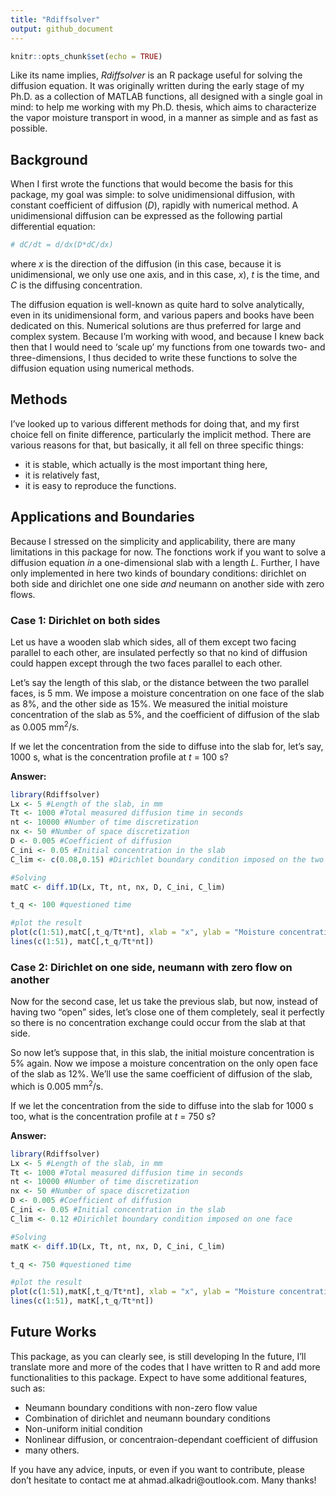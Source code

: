 ```yaml
---
title: "Rdiffsolver"
output: github_document
---
```


```r
knitr::opts_chunk$set(echo = TRUE)
```

Like its name implies, *Rdiffsolver* is an R package useful for solving the diffusion equation. It was originally written during the early stage of my Ph.D. as a collection of MATLAB functions, all designed with a single goal in mind: to help me working with my Ph.D. thesis, which aims to characterize the vapor moisture transport in wood, in a manner as simple and as fast as possible.

## Background
When I first wrote the functions that would become the basis for this package, my goal was simple: to solve unidimensional diffusion, with constant coefficient of diffusion (*D*), rapidly with numerical method. A unidimensional diffusion can be expressed as the following partial differential equation:

```r
# dC/dt = d/dx(D*dC/dx)
```

where *x* is the direction of the diffusion (in this case, because it is unidimensional, we only use one axis, and in this case, *x*), *t* is the time, and *C* is the diffusing concentration.

The diffusion equation is well-known as quite hard to solve analytically, even in its unidimensional form, and various papers and books have been dedicated on this. Numerical solutions are thus preferred for large and complex system. Because I'm working with wood, and because I knew back then that I would need to 'scale up' my functions from one towards two- and three-dimensions, I thus decided to write these functions to solve the diffusion equation using numerical methods.

## Methods
I've looked up to various different methods for doing that, and my first choice fell on finite difference, particularly the implicit method. There are various reasons for that, but basically, it all fell on three specific things:

+ it is stable, which actually is the most important thing here,
+ it is relatively fast,
+ it is easy to reproduce the functions.

## Applications and Boundaries
Because I stressed on the simplicity and applicability, there are many limitations in this package for now. The fonctions work if you want to solve a diffusion equation *in* a one-dimensional slab with a length *L*. Further, I have only implemented in here two kinds of boundary conditions: dirichlet on both side and dirichlet one one side *and* neumann on another side with zero flows.

### Case 1: Dirichlet on both sides
Let us have a wooden slab which sides, all of them except two facing parallel to each other, are insulated perfectly so that no kind of diffusion could happen except through the two faces parallel to each other. 

Let's say the length of this slab, or the distance between the two parallel faces, is 5 mm. We impose a moisture concentration on one face of the slab as 8%, and the other side as 15%. We measured the initial moisture concentration of the slab as 5%, and the coefficient of diffusion of the slab as 0.005 mm<sup>2</sup>/s.

If we let the concentration from the side to diffuse into the slab for, let's say, 1000 s, what is the concentration profile at *t* = 100 s?

**Answer:** 
```r
library(Rdiffsolver)
Lx <- 5 #Length of the slab, in mm
Tt <- 1000 #Total measured diffusion time in seconds
nt <- 10000 #Number of time discretization
nx <- 50 #Number of space discretization
D <- 0.005 #Coefficient of diffusion
C_ini <- 0.05 #Initial concentration in the slab
C_lim <- c(0.08,0.15) #Dirichlet boundary condition imposed on the two faces

#Solving
matC <- diff.1D(Lx, Tt, nt, nx, D, C_ini, C_lim)

t_q <- 100 #questioned time

#plot the result
plot(c(1:51),matC[,t_q/Tt*nt], xlab = "x", ylab = "Moisture concentration", ylim=c(C_ini,max(C_lim)))
lines(c(1:51), matC[,t_q/Tt*nt])
```

### Case 2: Dirichlet on one side, neumann with zero flow on another
Now for the second case, let us take the previous slab, but now, instead of having two "open" sides, let's close one of them completely, seal it perfectly so there is no concentration exchange could occur from the slab at that side.

So now let's suppose that, in this slab, the initial moisture concentration is 5% again. Now we impose a moisture concentration on the only open face of the slab as 12%. We'll use the same coefficient of diffusion of the slab, which is 0.005 mm<sup>2</sup>/s.

If we let the concentration from the side to diffuse into the slab for 1000 s too, what is the concentration profile at *t* = 750 s?

**Answer:** 
```r
library(Rdiffsolver)
Lx <- 5 #Length of the slab, in mm
Tt <- 1000 #Total measured diffusion time in seconds
nt <- 10000 #Number of time discretization
nx <- 50 #Number of space discretization
D <- 0.005 #Coefficient of diffusion
C_ini <- 0.05 #Initial concentration in the slab
C_lim <- 0.12 #Dirichlet boundary condition imposed on one face

#Solving
matK <- diff.1D(Lx, Tt, nt, nx, D, C_ini, C_lim)

t_q <- 750 #questioned time

#plot the result
plot(c(1:51),matK[,t_q/Tt*nt], xlab = "x", ylab = "Moisture concentration", ylim=c(C_ini,C_lim))
lines(c(1:51), matK[,t_q/Tt*nt])
```

## Future Works
This package, as you can clearly see, is still developing In the future, I'll translate more and more of the codes that I have written to R and add more functionalities to this package. Expect to have some additional features, such as:

+ Neumann boundary conditions with non-zero flow value
+ Combination of dirichlet and neumann boundary conditions
+ Non-uniform initial condition
+ Nonlinear diffusion, or concentraion-dependant coefficient of diffusion
+ many others.

If you have any advice, inputs, or even if you want to contribute, please don't hesitate to contact me at ahmad.alkadri@outlook.com. Many thanks!
